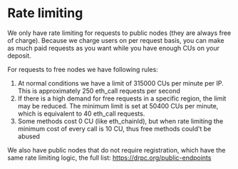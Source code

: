 
<Head>
  <title>
    Understanding dRPC Rate Limiting: Rules for Free Public Node Request
  </title>
  <meta
    name="description"
    content="Explore dRPC's rate limiting rules for public nodes. Understand the CU limits per IP, adjustments for high demand, and the minimum CU cost for free methods."
  />
</Head>

# Rate limiting

We only have rate limiting for requests to public nodes (they are always free of charge).
Because we charge users on per request basis, you can make as much paid requests as you want while you have enough CUs on your deposit.

For requests to free nodes we have following rules:

1. At normal conditions we have a limit of 315000 CUs per minute per IP. This is approximately 250 eth_call requests per second
2. If there is a high demand for free requests in a specific region, the limit may be reduced. The minimum limit is set at 50400 CUs per minute, which is equivalent to 40 eth_call requests.
3. Some methods cost 0 CU (like eth_chainId), but when rate limiting the minimum cost of every call is 10 CU, thus free methods could't be abused

We also have public nodes that do not require registration, which have the same rate limiting logic, the full list: https://drpc.org/public-endpoints
